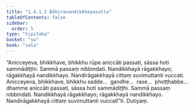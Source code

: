 ```yaml
---
title: "1.4.1.2 Bāhiranandikkhayasutta"
tableOfContents: false
sidebar:
  order: 5
type: "tipitaka"
basket: "su"
book: "sala"
---
```



<DynamicBreadcrumb />

<Division number="157" book="sala">

<Paragraph number="863" book="sala">
“Anicceyeva, bhikkhave, bhikkhu rūpe aniccāti passati, sāssa hoti sammādiṭṭhi. Sammā passaṃ nibbindati. Nandikkhayā rāgakkhayo; rāgakkhayā nandikkhayo. Nandirāgakkhayā cittaṃ suvimuttanti vuccati. Anicceyeva, bhikkhave, bhikkhu sadde…  gandhe…  rase…  phoṭṭhabbe…  dhamme aniccāti passati, sāssa hoti sammādiṭṭhi. Sammā passaṃ nibbindati. Nandikkhayā rāgakkhayo; rāgakkhayā nandikkhayo. Nandirāgakkhayā cittaṃ suvimuttanti vuccatī”ti.

</Paragraph>
</Division>

<Paragraph number="864" type="center" book="sala">
Dutiyaṃ.
</Paragraph>